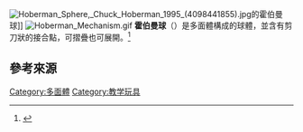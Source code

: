 [[File:Hoberman_Sphere,_Chuck_Hoberman_1995_(4098441855).jpg|thumb]]的霍伯曼球]]
[[File:Hoberman_Mechanism.gif|thumb]]
'''霍伯曼球'''（{{lang-en|Hoberman sphere}}）是多面體構成的球體，並含有剪刀狀的接合點，可摺疊也可展開。<ref>{{cite web |title=The Hoberman Sphere Maker Toys With Origami Structures |url=https://www.wired.com/story/chuck-hoberman-obsessed-video/ |website=Wired}}</ref>

==參考來源==
{{reflist}}

[[Category:多面體|Category:多面體]]
[[Category:教学玩具|Category:教学玩具]]